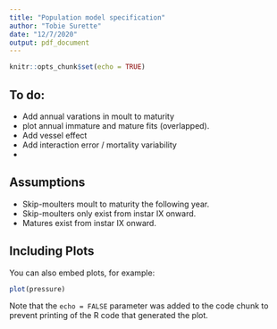 ```yaml
---
title: "Population model specification"
author: "Tobie Surette"
date: "12/7/2020"
output: pdf_document
---
```


```r
knitr::opts_chunk$set(echo = TRUE)
```

## To do: 
- Add annual varations in moult to maturity
- plot annual immature and mature fits (overlapped).
- Add vessel effect
- Add interaction error / mortality variability
-

## Assumptions

- Skip-moulters moult to maturity the following year.
- Skip-moulters only exist from instar IX onward.
- Matures exist from instar IX onward.

## Including Plots

You can also embed plots, for example:

```r
plot(pressure)
```

Note that the `echo = FALSE` parameter was added to the code chunk to prevent printing of the R code that generated the plot.
